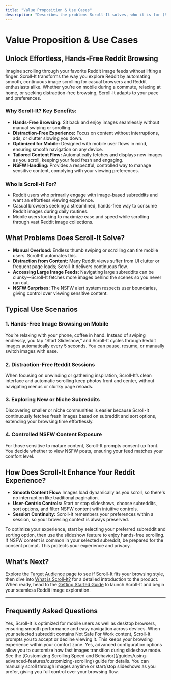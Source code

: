 ```yaml
---
title: "Value Proposition & Use Cases"
description: "Describes the problems Scroll-It solves, who it is for (Reddit users, casual browsers, mobile users), and typical scenarios, such as hands-free image browsing or distraction-free Reddit sessions."
---
```


# Value Proposition & Use Cases

## Unlock Effortless, Hands-Free Reddit Browsing

Imagine scrolling through your favorite Reddit image feeds without lifting a finger. Scroll-It transforms the way you explore Reddit by automating smooth, continuous image scrolling for casual browsers and Reddit enthusiasts alike. Whether you’re on mobile during a commute, relaxing at home, or seeking distraction-free browsing, Scroll-It adapts to your pace and preferences.

### Why Scroll-It? Key Benefits:

- **Hands-Free Browsing:** Sit back and enjoy images seamlessly without manual swiping or scrolling.
- **Distraction-Free Experience:** Focus on content without interruptions, ads, or clutter slowing you down.
- **Optimized for Mobile:** Designed with mobile user flows in mind, ensuring smooth navigation on any device.
- **Tailored Content Flow:** Automatically fetches and displays new images as you scroll, keeping your feed fresh and engaging.
- **NSFW Handling:** Provides a respectful, controlled way to manage sensitive content, complying with your viewing preferences.

### Who Is Scroll-It For?

- Reddit users who primarily engage with image-based subreddits and want an effortless viewing experience.
- Casual browsers seeking a streamlined, hands-free way to consume Reddit images during daily routines.
- Mobile users looking to maximize ease and speed while scrolling through vast Reddit image collections.

## What Problems Does Scroll-It Solve?

- **Manual Overload:** Endless thumb swiping or scrolling can tire mobile users. Scroll-It automates this.
- **Distraction from Content:** Many Reddit views suffer from UI clutter or frequent page loads; Scroll-It delivers continuous flow.
- **Accessing Large Image Feeds:** Navigating large subreddits can be clunky—Scroll-It fetches more images behind the scenes so you never run out.
- **NSFW Surprises:** The NSFW alert system respects user boundaries, giving control over viewing sensitive content.

## Typical Use Scenarios

### 1. Hands-Free Image Browsing on Mobile
You’re relaxing with your phone, coffee in hand. Instead of swiping endlessly, you tap “Start Slideshow,” and Scroll-It cycles through Reddit images automatically every 5 seconds. You can pause, resume, or manually switch images with ease.

### 2. Distraction-Free Reddit Sessions
When focusing on unwinding or gathering inspiration, Scroll-It’s clean interface and automatic scrolling keep photos front and center, without navigating menus or clunky page reloads.

### 3. Exploring New or Niche Subreddits
Discovering smaller or niche communities is easier because Scroll-It continuously fetches fresh images based on subreddit and sort options, extending your browsing time effortlessly.

### 4. Controlled NSFW Content Exposure
For those sensitive to mature content, Scroll-It prompts consent up front. You decide whether to view NSFW posts, ensuring your feed matches your comfort level.

## How Does Scroll-It Enhance Your Reddit Experience?

- **Smooth Content Flow:** Images load dynamically as you scroll, so there's no interruption like traditional pagination.
- **User-Centric Controls:** Start or stop slideshows, choose subreddits, sort options, and filter NSFW content with intuitive controls.
- **Session Continuity:** Scroll-It remembers your preferences within a session, so your browsing context is always preserved.

<Tip>
To optimize your experience, start by selecting your preferred subreddit and sorting option, then use the slideshow feature to enjoy hands-free scrolling.
</Tip>

<Warning>
If NSFW content is common in your selected subreddit, be prepared for the consent prompt. This protects your experience and privacy.
</Warning>

## What’s Next?

Explore the [Target Audience](/overview/introduction-value/target-audience) page to see if Scroll-It fits your browsing style, then dive into [What is Scroll-It?](/overview/introduction-value/what-is-scrollit) for a detailed introduction to the product. When ready, head to the [Getting Started Guide](/guides/getting-started/launch-and-connect) to launch Scroll-It and begin your seamless Reddit image exploration.

---

## Frequently Asked Questions

<AccordionGroup title="Common Questions about Scroll-It Usage">

<Accordion title="Can I use Scroll-It on any device?">
Yes, Scroll-It is optimized for mobile users as well as desktop browsers, ensuring smooth performance and easy navigation across devices.
</Accordion>

<Accordion title="How does Scroll-It handle NSFW content?">
When your selected subreddit contains Not Safe For Work content, Scroll-It prompts you to accept or decline viewing it. This keeps your browsing experience within your comfort zone.
</Accordion>

<Accordion title="Can I control the scrolling speed?">
Yes, advanced configuration options allow you to customize how fast images transition during slideshow mode. See the [Customizing Scrolling Speed and Behavior](/guides/using-advanced-features/customizing-scrolling) guide for details.
</Accordion>

<Accordion title="What if I want to browse without the slideshow?">
You can manually scroll through images anytime or start/stop slideshows as you prefer, giving you full control over your browsing flow.
</Accordion>

</AccordionGroup>